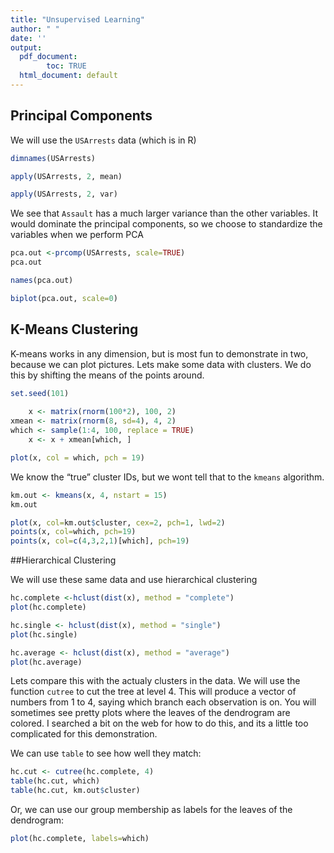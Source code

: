 ```yaml
---
title: "Unsupervised Learning"
author: " "
date: ''
output:
  pdf_document:
        toc: TRUE
  html_document: default
---
```


\newpage

## Principal Components

We will use the `USArrests` data (which is in R)

```r
dimnames(USArrests)

apply(USArrests, 2, mean)

apply(USArrests, 2, var)
```

We see that `Assault` has a much larger variance than the other variables. It would dominate the principal components, so we choose to standardize the variables when we perform PCA

```r
pca.out <-prcomp(USArrests, scale=TRUE)
pca.out
```

```r
names(pca.out)

biplot(pca.out, scale=0)
```

\newpage

## K-Means Clustering

K-means works in any dimension, but is most fun to demonstrate in two, because we can plot pictures.
Lets make some data with clusters. We do this by shifting the means of the points around.

```r
set.seed(101)
    
    x <- matrix(rnorm(100*2), 100, 2)
xmean <- matrix(rnorm(8, sd=4), 4, 2)
which <- sample(1:4, 100, replace = TRUE)
    x <- x + xmean[which, ]

plot(x, col = which, pch = 19)
```

We know the "true" cluster IDs, but we wont tell that to the `kmeans` algorithm.

```r
km.out <- kmeans(x, 4, nstart = 15)
km.out
```

```r
plot(x, col=km.out$cluster, cex=2, pch=1, lwd=2)
points(x, col=which, pch=19)
points(x, col=c(4,3,2,1)[which], pch=19)
```

\newpage


##Hierarchical Clustering

We will use these same data and use hierarchical clustering

```r
hc.complete <-hclust(dist(x), method = "complete")
plot(hc.complete)
```

```r
hc.single <- hclust(dist(x), method = "single")
plot(hc.single)
```

```r
hc.average <- hclust(dist(x), method = "average")
plot(hc.average)
```

Lets compare this with the actualy clusters in the data. We will use the function `cutree` to cut the tree at level 4. This will produce a vector of numbers from 1 to 4, saying which branch each observation is on. You will sometimes see pretty plots where the leaves of the dendrogram are colored. I searched a bit on the web for how to do this, and its a little too complicated for this demonstration.

We can use `table` to see how well they match:

```r
hc.cut <- cutree(hc.complete, 4)
table(hc.cut, which)
table(hc.cut, km.out$cluster)
```

Or, we can use our group membership as labels for the leaves of the dendrogram:

```r
plot(hc.complete, labels=which)
```
 